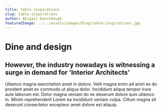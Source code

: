 ```yaml
---
title: Table inspirations
slug: table-inspirations
author: Abigail Donutdough
featuredImage: ../../assets/images/blog/table-inspirations.jpg
---
```


# Dine and design

## However, the industry nowadays is witnessing a surge in demand for 'Interior Architects'

Ullamco magna exercitation amet in dolore. Velit magna enim ad anim ex do proident amet ex commodo ut aliqua dolor.
Incididunt aliqua tempor irure aute laborum est. Dolor magna veniam do ex deserunt dolore quis ullamco in. Minim reprehenderit Lorem ea incididunt veniam culpa.
Cillum magna sit deserunt consectetur excepteur amet dolore est aliquip.
